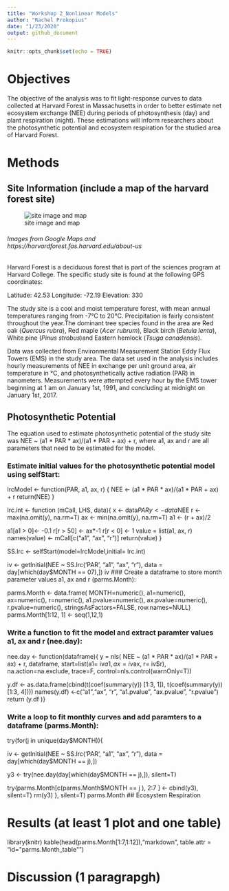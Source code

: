 ```yaml
---
title: "Workshop 2_Nonlinear Models"
author: "Rachel Prokopius"
date: "1/23/2020"
output: github_document
---
```


```r
knitr::opts_chunk$set(echo = TRUE)
```
# Objectives
The objective of the analysis was to fit light-response curves to data collected at Harvard Forest in Massachusetts in order to better estimate net ecosystem exchange (NEE) during periods of photosynthesis (day) and plant respiration (night). These estimations will inform researchers about the photosynthetic potential and ecosystem respiration for the studied area of Harvard Forest. 


# Methods

## Site Information (include a map of the harvard forest site)
![site image and map](C:/Users/Rachel Prokopius/Documents/FALCON HD/Graduate School/First Year/Spring Semester/Quantitative Ecology/Reproducible Science/Harvard Forest.jpg)

###### Images from Google Maps and https://harvardforest.fas.harvard.edu/about-us

Harvard Forest is a deciduous forest that is part of the sciences program at Harvard College. The specific study site is found at the following GPS coordinates:

Latitude: 42.53
Longitude: -72.19
Elevation: 330

The study site is a cool and moist temperature forest, with mean annual temperatures ranging from -7°C to 20°C. Precipitation is fairly consistent throughout the year.The dominant tree species found in the area are Red oak (*Quercus rubra*), Red maple (*Acer rubrum*), Black birch (*Betula lenta*), White pine (*Pinus strobus*)and Eastern hemlock (*Tsuga canadensis*).

Data was collected from Environmental Measurement Station Eddy Flux Towers (EMS) in the study area. The data set used in the analysis includes hourly measurements of NEE in exchange per unit ground area, air temperature in °C, and photosynthetically active radiation (PAR) in nanometers. Measurements were attempted every hour by the EMS tower beginning at 1 am on January 1st, 1991, and concluding at midnight on January 1st, 2017. 


## Photosynthetic Potential
The equation used to estimate photosynthetic potential of the study site was NEE ~ (a1 * PAR * ax)/(a1 * PAR + ax) + r, where a1, ax and r are all parameters that need to be estimated for the model.

### Estimate initial values for the photosynthetic potential model using selfStart:

lrcModel <- function(PAR, a1, ax, r) {
NEE <- (a1 * PAR * ax)/(a1 * PAR + ax) + r
return(NEE)
}

lrc.int <- function (mCall, LHS, data){
x <- data$PAR
y <- data$NEE
r <- max(na.omit(y), na.rm=T) 
ax <- min(na.omit(y), na.rm=T) 
a1 <- (r + ax)/2 

a1[a1 > 0]<- -0.1
r[r > 50] <- ax*-1
r[r < 0] <- 1
value = list(a1, ax, r) 
names(value) <- mCall[c("a1", "ax", "r")] 
return(value)
}


SS.lrc <- selfStart(model=lrcModel,initial= lrc.int)

iv <- getInitial(NEE ~ SS.lrc('PAR', "a1", "ax", "r"),
data = day[which(day$MONTH == 07),])
iv
### Create a dataframe to store month parameter values a1, ax and r (parms.Month):

parms.Month <- data.frame(
MONTH=numeric(),
a1=numeric(),
ax=numeric(),
r=numeric(),
a1.pvalue=numeric(),
ax.pvalue=numeric(),
r.pvalue=numeric(), stringsAsFactors=FALSE, row.names=NULL)
parms.Month[1:12, 1] <- seq(1,12,1) 

### Write a function to fit the model and extract paramter values a1, ax and r (nee.day):

nee.day <- function(dataframe){ y = nls( NEE ~ (a1 * PAR * ax)/(a1 * PAR + ax) + r, dataframe,
start=list(a1= iv$a1 , ax= iv$ax, r= iv$r),
na.action=na.exclude, trace=F,
control=nls.control(warnOnly=T))

y.df <- as.data.frame(cbind(t(coef(summary(y)) [1:3, 1]), t(coef(summary(y)) [1:3, 4])))
names(y.df) <-c("a1","ax", "r", "a1.pvalue", "ax.pvalue", "r.pvalue")
return (y.df )}

### Write a loop to fit monthly curves and add paramters to a dataframe (parms.Month):

try(for(j in unique(day$MONTH)){


iv <- getInitial(NEE ~ SS.lrc('PAR', "a1", "ax", "r"), data = day[which(day$MONTH == j),])

y3 <- try(nee.day(day[which(day$MONTH == j),]), silent=T)

try(parms.Month[c(parms.Month$MONTH == j ), 2:7 ] <- cbind(y3), silent=T)
rm(y3)
}, silent=T)
parms.Month
## Ecosystem Respiration

# Results (at least 1 plot and one table)
library(knitr)
kable(head(parms.Month[1:7,1:12]),"markdown", table.attr = "id=\"parms.Month_table\"")

# Discussion (1 paragrapgh)


